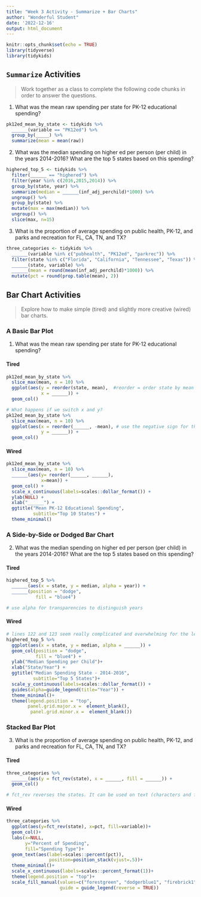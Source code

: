 ```yaml
---
title: "Week 3 Activity - Summarize + Bar Charts"
author: "Wonderful Student"
date: '2022-12-16'
output: html_document
---
```


```r
knitr::opts_chunk$set(echo = TRUE)
library(tidyverse)
library(tidykids)
```

## `Summarize` Activities

> Work together as a class to complete the following code chunks in order to answer the questions.

1. What was the mean raw spending per state for PK-12 educational spending?

```r
pk12ed_mean_by_state <- tidykids %>%
  ______(variable == "PK12ed") %>%
  group_by(_____) %>%
  summarize(mean = mean(raw))
```

2. What was the median spending on higher ed per person (per child) in the years 2014-2016? What are the top 5 states based on this spending?

```r
highered_top_5 <- tidykids %>%
  filter(______ == "highered") %>%
  filter(year %in% c(2016,2015,2014)) %>%
  group_by(state, year) %>%
  summarize(median = ______(inf_adj_perchild)*1000) %>%
  ungroup() %>%
  group_by(state) %>%
  mutate(max = max(median)) %>%
  ungroup() %>%
  slice(max, n=15)
```

3. What is the proportion of average spending on public health, PK-12, and parks and recreation for FL, CA, TN, and TX?

```r
three_categories <- tidykids %>%
  ______(variable %in% c("pubhealth", "PK12ed", "parkrec")) %>%
  filter(state %in% c("Florida", "California", "Tennessee", "Texas")) %>%
  ______(state, variable) %>%
  ______(mean = round(mean(inf_adj_perchild)*1000)) %>%
  mutate(pct = round(prop.table(mean), 2))
```


## Bar Chart Activities

> Explore how to make simple (tired) and slightly more creative (wired) bar charts.

### A Basic Bar Plot {.tabset}

1. What was the mean raw spending per state for PK-12 educational spending?

#### Tired

```r
pk12ed_mean_by_state %>%
  slice_max(mean, n = 10) %>%
  ggplot(aes(y = reorder(state, mean),  #reorder = order state by mean
             x = ______)) +
  geom_col()

# What happens if we switch x and y?
pk12ed_mean_by_state %>%
  slice_max(mean, n = 10) %>%
  ggplot(aes(x = reorder(______, -mean), # use the negative sign for the reverse order
             y = ______)) +
  geom_col()
```

#### Wired

```r
pk12ed_mean_by_state %>%
  slice_max(mean, n = 10) %>%
  ______(aes(y= reorder(______, ______), 
             x=mean)) +
  geom_col() +
  scale_x_continuous(labels=scales::dollar_format()) +
  ylab(NULL) +
  xlab("______") +
  ggtitle("Mean PK-12 Educational Spending",
          subtitle="Top 10 States") +
  theme_minimal()
```

### A Side-by-Side or Dodged Bar Chart {.tabset}

2. What was the median spending on higher ed per person (per child) in the years 2014-2016? What are the top 5 states based on this spending?

#### Tired

```r
highered_top_5 %>%
  ______(aes(x = state, y = median, alpha = year)) + 
  ______(position = "dodge",
           fill = "blue4")

# use alpha for transparencies to distinguish years
```

#### Wired

```r
# lines 122 and 123 seem really complicated and overwhelming for the level I perceive these students to be at. I would remove them but I'll let the final call be up to you! I have similar feelings for the previous "Wired" example.
highered_top_5 %>%
  ggplot(aes(x = state, y = median, alpha = ______)) +
  geom_col(position = "dodge",
           fill = "blue4") +
  ylab("Median Spending per Child")+
  xlab("State/Year") +
  ggtitle("Median Spending State - 2014-2016",
          subtitle="Top 5 States")+
  scale_y_continuous(labels=scales::dollar_format()) +
  guides(alpha=guide_legend(title="Year")) +
  theme_minimal()+
  theme(legend.position = "top",
        panel.grid.major.x =  element_blank(),
         panel.grid.minor.x =  element_blank())
```

### Stacked Bar Plot {.tabset}

3. What is the proportion of average spending on public health, PK-12, and parks and recreation for FL, CA, TN, and TX?

#### Tired


```r
three_categories %>%
  ______(aes(y = fct_rev(state), x = ______, fill = ______)) + 
  geom_col()

# fct_rev reverses the states. It can be used on text (characters and factors)
```

#### Wired

```r
three_categories %>%
  ggplot(aes(y=fct_rev(state), x=pct, fill=variable))+
  geom_col()+
  labs(x=NULL,
       y="Percent of Spending",
       fill="Spending Type")+
  geom_text(aes(label=scales::percent(pct)),
                position=position_stack(vjust=.5))+
  theme_minimal()+
  scale_x_continuous(labels=scales::percent_format(1))+
  theme(legend.position = "top")+
  scale_fill_manual(values=c("forestgreen", "dodgerblue1", "firebrick1"),
                    guide = guide_legend(reverse = TRUE))
```
